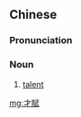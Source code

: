 ==Chinese==
{{zh-forms|s=才赋}}

===Pronunciation===
{{zh-pron
|m=cáifù
|c=coi4 fu3
|cat=n
}}

===Noun===
{{zh-noun}}

# [[talent]]

[[mg:才賦]]